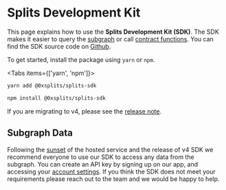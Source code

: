 
# Splits Development Kit

This page explains how to use the **Splits Development Kit (SDK)**. The SDK
makes it easier to query the [subgraph](/subgraph) or call
[contract functions](/core). You can find the SDK source code on
[Github](https://github.com/0xSplits/splits-sdk).

To get started, install the package using `yarn` or `npm`.

<Tabs items={['yarn', 'npm']}>

  <Tab>

```bash
yarn add @0xsplits/splits-sdk
```

  </Tab>
  <Tab>

```bash
npm install @0xsplits/splits-sdk
```

  </Tab>
</Tabs>

If you are migrating to v4, please see the
[release note](https://github.com/0xSplits/splits-sdk/releases/tag/%400xsplits%2Fsplits-sdk%404.0.0).

## Subgraph Data

Following the [sunset](https://thegraph.com/blog/sunbeam-upgrade-window/) of the hosted service and the release of v4 SDK we recommend everyone to use our SDK to access any data from the subgraph.
You can create an API key by signing up on our app, and accessing your [account settings](https://app.splits.org/settings).
If you think the SDK does not meet your requirements please reach out to the team and we would be happy to help.
